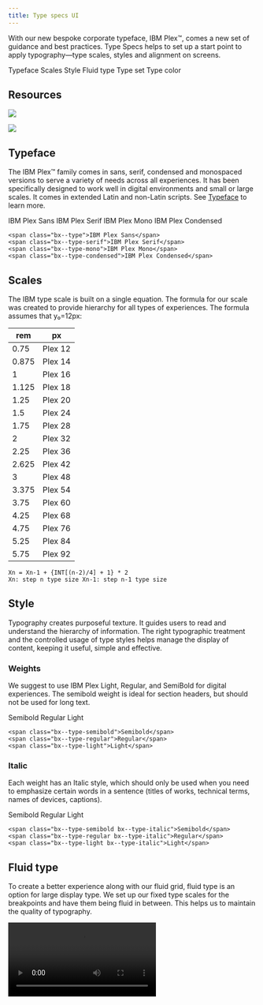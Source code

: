 ```yaml
---
title: Type specs UI
---
```



<PageDescription>

With our new bespoke corporate typeface, IBM Plex™, comes a new set of guidance and best practices. Type Specs helps to set up a start point to apply typography—type scales, styles and alignment on screens.

</PageDescription>

<AnchorLinks>
  <AnchorLink>Typeface</AnchorLink>
  <AnchorLink>Scales</AnchorLink>
  <AnchorLink>Style</AnchorLink>
  <AnchorLink>Fluid type</AnchorLink>
  <AnchorLink>Type set</AnchorLink>
  <AnchorLink>Type color</AnchorLink>
</AnchorLinks>

## Resources

<Row className="resource-card-group">
<Column colMd={4} colLg={4} noGutterSm>
    <ResourceCard
      subTitle="Get the Latest IBM Plex™ download on GitHub"
      aspectRatio="2:1"
      href="https://github.com/IBM/plex/releases/latest"
      >

![](/images/github-icon.png)

  </ResourceCard>
</Column>
<Column colMd={4} colLg={4} noGutterSm>
    <ResourceCard
      subTitle="Setup the IBM Design kit"
      aspectRatio="2:1"
      href="https://ibm.com/standards/web/design-kit"
      >

![](/images/SketchIcon.svg)

  </ResourceCard>
</Column>
</Row>

## Typeface

The IBM Plex™ family comes in sans, serif, condensed and monospaced versions to serve a variety of needs across all experiences. It has been specifically designed to work well in digital environments and small or large scales. It comes in extended Latin and non-Latin scripts. See [Typeface](https://www.ibm.com/elements/typeface/) to learn more.

<Row>
<Column colLg={8} noGutterSm>
<div class="typeface">

<span class="bx--type">IBM Plex Sans</span>
<span class="bx--type-serif">IBM Plex Serif</span>
<span class="bx--type-mono">IBM Plex Mono</span>
<span class="bx--type-condensed">IBM Plex Condensed</span>

</div>

```
<span class="bx--type">IBM Plex Sans</span>
<span class="bx--type-serif">IBM Plex Serif</span>
<span class="bx--type-mono">IBM Plex Mono</span>
<span class="bx--type-condensed">IBM Plex Condensed</span>
```

</Column>
</Row>

## Scales

The IBM type scale is built on a single equation. The formula for our scale was created to provide hierarchy for all types of experiences. The formula assumes that y₀=12px:

<Row>
<Column colLg={8} noGutterSm>

<div class="type-scale-table">

| rem   | px      |
| ----- | ------- |
| 0.75  | Plex 12 |
| 0.875 | Plex 14 |
| 1     | Plex 16 |
| 1.125 | Plex 18 |
| 1.25  | Plex 20 |
| 1.5   | Plex 24 |
| 1.75  | Plex 28 |
| 2     | Plex 32 |
| 2.25  | Plex 36 |
| 2.625 | Plex 42 |
| 3     | Plex 48 |
| 3.375 | Plex 54 |
| 3.75  | Plex 60 |
| 4.25  | Plex 68 |
| 4.75  | Plex 76 |
| 5.25  | Plex 84 |
| 5.75  | Plex 92 |

</div>

```
Xn = Xn-1 + {INT[(n-2)/4] + 1} * 2
Xn: step n type size Xn-1: step n-1 type size
```

</Column>
</Row>

## Style

Typography creates purposeful texture. It guides users to read and understand the hierarchy of information. The right typographic treatment and the controlled usage of type styles helps manage the display of content, keeping it useful, simple and effective.

### Weights

We suggest to use IBM Plex Light, Regular, and SemiBold for digital experiences. The semibold weight is ideal for section headers, but should not be used for long text.

<Row>
<Column colLg={8} noGutterSm>

<div class="type-weight">

<span class="bx--type-semibold">Semibold</span>
<span class="bx--type-regular">Regular</span>
<span class="bx--type-light">Light</span>

</div>

```
<span class="bx--type-semibold">Semibold</span>
<span class="bx--type-regular">Regular</span>
<span class="bx--type-light">Light</span>
```

</Column>
</Row>

### Italic

Each weight has an Italic style, which should only be used when you need to emphasize certain words in a sentence (titles of works, technical terms, names of devices, captions).

<Row>
<Column colLg={8} noGutterSm>

<div class="type-weight">

<span class="bx--type-semibold bx--type-italic">Semibold</span>
<span class="bx--type-regular bx--type-italic">Regular</span>
<span class="bx--type-light bx--type-italic">Light</span>

</div>

```
<span class="bx--type-semibold bx--type-italic">Semibold</span>
<span class="bx--type-regular bx--type-italic">Regular</span>
<span class="bx--type-light bx--type-italic">Light</span>
```

</Column>
</Row>

## Fluid type

To create a better experience along with our fluid grid, fluid type is an option for large display type. We set up our fixed type scales for the breakpoints and have them being fluid in between. This helps us to maintain the quality of typography.

<Video src="video/type-specs-fluid-type.mp4" />

## Type set

Even though IBM Plex contains a wide range of scales, it’s important to use a curated type set. For a clear and focused reading experience, consider content needs and how type works across various screen sizes. The IBM type set includes a Productive set designed primarily for product use and an Expressive set which adds a series scales and fluid behavior.

-- ADD TYPE STICKY BREAKPOINT COMPONENT --

## Type color

Careful consideration of color maintains quality and recognition for users. Legibility and accessibility are two keys. Keep colored type neutral when in paragraphs. Use primary blue for primary actions.

<Row>
<Column colMd={4} colLg={4}>
<DoDontExample type="do">

![](images/type-color-do-1.svg)

</DoDontExample>
</Column>
<Column colMd={4} colLg={4}>
<DoDontExample type="dont">

![](images/type-color-dont-1.svg)

</DoDontExample>
</Column>
</Row>
<Row>
<Column colMd={4} colLg={4}>
<DoDontExample type="do" color="dark">

![](images/type-color-do-2.svg)

</DoDontExample>
</Column>
<Column colMd={4} colLg={4}>
<DoDontExample type="dont" color="dark">

![](images/type-color-dont-2.svg)

</DoDontExample>
</Column>
</Row>
<Row>
<Column colMd={4} colLg={4}>
<DoDontExample type="do" caption="Core blue colors are used for text links and primary actions.">

![](images/interactive-texts-do.svg)

</DoDontExample>
</Column>
<Column colMd={4} colLg={4}>
<DoDontExample type="do" caption="Secondary actions use gray 100 and icons.">

![](images/interactive-texts-dont.png)

</DoDontExample>
</Column>
</Row>
<Row>
<Column colMd={4} colLg={4}>
<DoDontExample type="do" caption="Other use cases for colored type are code snippets, warnings, alerts, etc.">

![](images/color-type-for-specific-usage-do.svg)

</DoDontExample>
</Column>
<Column colMd={4} colLg={4}>
<DoDontExample type="do">

![](images/color-type-for-specific-usage-dont.svg)

</DoDontExample>
</Column>
</Row>
